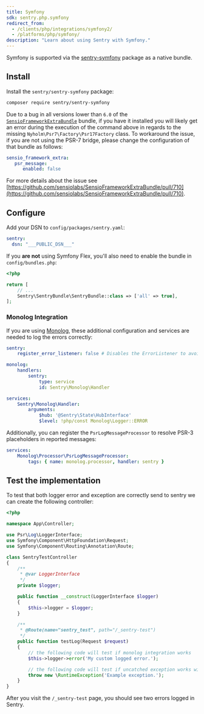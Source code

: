 ```yaml
---
title: Symfony
sdk: sentry.php.symfony
redirect_from:
  - /clients/php/integrations/symfony2/
  - /platforms/php/symfony/
description: "Learn about using Sentry with Symfony."
---
```


Symfony is supported via the [sentry-symfony](https://github.com/getsentry/sentry-symfony) package as a native bundle.

## Install

Install the `sentry/sentry-symfony` package:

```bash
composer require sentry/sentry-symfony
```

<Alert level="warning" title="Note">

Due to a bug in all versions lower than `6.0` of the [`SensioFrameworkExtraBundle`](https://github.com/sensiolabs/SensioFrameworkExtraBundle) bundle,
if you have it installed you will likely get an error during the execution of the command above in regards to the missing `Nyholm\Psr7\Factory\Psr17Factory`
class. To workaround the issue, if you are not using the PSR-7 bridge, please change the configuration of that bundle as follows:

```yaml
sensio_framework_extra:
   psr_message:
      enabled: false
```

For more details about the issue see [https://github.com/sensiolabs/SensioFrameworkExtraBundle/pull/710](https://github.com/sensiolabs/SensioFrameworkExtraBundle/pull/710).

</Alert>

## Configure

Add your DSN to `config/packages/sentry.yaml`:

```yaml {filename:config/packages/sentry.yaml}
sentry:
  dsn: "___PUBLIC_DSN___"
```

If you **are not** using Symfony Flex, you'll also need to enable the bundle in `config/bundles.php`:

```php {filename:config/bundles.php}
<?php

return [
    // ...
    Sentry\SentryBundle\SentryBundle::class => ['all' => true],
];
```

### Monolog Integration

If you are using [Monolog](https://github.com/Seldaek/monolog), these additional configuration and services are needed to log the errors correctly:

```yaml {filename:config/packages/sentry.yaml}
sentry:
    register_error_listener: false # Disables the ErrorListener to avoid duplicated log in sentry

monolog:
    handlers:
        sentry:
            type: service
            id: Sentry\Monolog\Handler

services:
    Sentry\Monolog\Handler:
        arguments:
            $hub: '@Sentry\State\HubInterface'
            $level: !php/const Monolog\Logger::ERROR
```

Additionally, you can register the `PsrLogMessageProcessor` to resolve PSR-3 placeholders in reported messages:

```yaml {filename:config/packages/sentry.yaml}
services:
    Monolog\Processor\PsrLogMessageProcessor:
        tags: { name: monolog.processor, handler: sentry }
```

## Test the implementation

To test that both logger error and exception are correctly send to sentry
we can create the following controller:

```php
<?php

namespace App\Controller;

use Psr\Log\LoggerInterface;
use Symfony\Component\HttpFoundation\Request;
use Symfony\Component\Routing\Annotation\Route;

class SentryTestController
{
    /**
     * @var LoggerInterface
     */
    private $logger;

    public function __construct(LoggerInterface $logger)
    {
        $this->logger = $logger;
    }

    /**
     * @Route(name="sentry_test", path="/_sentry-test")
     */
    public function testLog(Request $request)
    {
        // the following code will test if monolog integration works
        $this->logger->error('My custom logged error.');

        // the following code will test if uncatched exception works with sentry
        throw new \RuntimeException('Example exception.');
    }
}
```

After you visit the `/_sentry-test` page, you should see two errors logged in Sentry.
